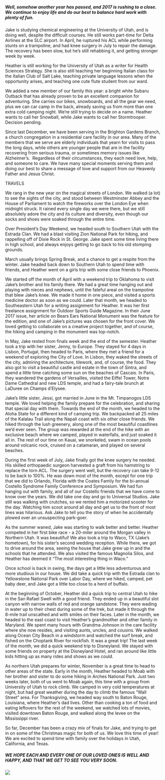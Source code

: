 
<div className={styles['Welcome']}>

<h5>
Well, somehow another year has passed, and 2017 is rushing to a close. We continue to enjoy life and do our best to balance hard work with plenty of fun.
</h5>

Jake is studying chemical engineering at the University of Utah, and is doing well, despite the difficult courses. He still works part-time for Delta Airlines at the SLC airport. In April, he ruptured his ACL while performing stunts on a trampoline, and had knee surgery in July to repair the damage. The recovery has been slow, but he’s still rehabbing it, and getting stronger week by week.

Heather is still working for the University of Utah as a writer for Health Sciences Strategy. She is also still teaching her beginning Italian class for the Italian Club of Salt Lake, teaching private language lessons when the opportunity arises, and teaching one cute flute student from our ward.

We added a new member of our family this year: a bright white Subaru Outback that has already proven to be an excellent companion for adventuring. She carries our bikes, snowboards, and all the gear we need, plus we can car camp in the back, already saving us from more than one extra cold camping night. We’re still trying to decide on a name. Heather wants to call her Snowball, while Jake wants to call her Stormtrooper. Decision pending.

Since last December, we have been serving in the Brighton Gardens Branch, a church congregation in a residential care facility in our area. Many of the members that we serve are elderly individuals that yearn for visits to pass the long days, while others are younger people that are in the facility recovering from serious trauma, or sometimes memory issues like Alzheimer’s.  Regardless of their circumstances, they each need love, help, and someone to care. We have many special moments serving them and doing our best to share a message of love and support from our Heavenly Father and Jesus Christ.

TRAVELS

We rang in the new year on the magical streets of London. We walked (a lot) to see the sights of the city, and stood between Westminster Abbey and the House of Parliament to watch the fireworks over the London Eye when midnight struck. It rained every single day we were there, but we still absolutely adore the city and its culture and diversity, even though our socks and shoes were soaked through the entire time.

Over President’s Day Weekend, we headed south to Southern Utah with the Estrada Clan. We had a blast visiting Zion National Park for hiking, and rappelling off of Dixie Rock in St. George. Jake spent some time living there in high school, and always enjoys getting to go back to his old stomping grounds.

March usually brings Spring Break, and a chance to get a respite from the winter. Jake headed back down to Southern Utah to spend time with friends, and Heather went on a girls trip with some close friends to Phoenix.

We started off the month of April with a weekend trip to Oklahoma to visit Jake’s brother and his family there. We had a great time hanging out and playing with nieces and nephews, until the fateful areal on the trampoline that blew Jake’s knee. We made it home in one piece, and visited a sports medicine doctor as soon as we could. Later that month, we headed to Southeastern Utah for a writing assignment for Heather. It was her first freelance assignment for Outdoor Sports Guide Magazine. In their June 2017 issue, her article on Bears Ears National Monument was the feature for the edition, and one of Jake’s pictures was chosen for the front cover. We loved getting to collaborate on a creative project together, and of course, the hiking and camping in the monument was top-notch.

In May, Jake rested from finals week and the end of the semester. Heather took a trip with her sister, Jenny, to Europe. They stayed for 4 days in Lisbon, Portugal, then headed to Paris, where they met a friend for a weekend of exploring the City of Love. In Lisbon, they waked the streets of the city, admiring the architecture, tilework, and, of course, the food. They also got to visit a beautiful castle and estate in the town of Sintra, and spend a little time catching some sun on the beaches of Cascais. In Paris, they wandered the gardens of Versailles, visited the Eiffel Tower, Notre Dame Cathedral and new LDS temple, and had a fairy-tale brunch at LaDuree on Champs d’Elysee.

Jake’s little sister, Jessi, got married in June in the Mt. Timpanogos LDS temple. We loved helping the family prepare for the celebration, and sharing that special day with them. Towards the end of the month, we headed to the Aloha State for a different kind of camping trip. We backpacked all 25 miles of the Kalalau Trail along the Napali coast with six other close friends. We hiked through the lush greenery, along one of the most beautiful coastlines we’d ever seen. The group was rewarded at the end of the hike with an exclusive beach where we camped, played in waterfalls, and just soaked it all in. The rest of our time on Kauai, we snorkeled, swam in ocean pools around volcanic rock, cruised on a catamaran, and played on several beaches.

During the first week of July, Jake finally got the knee surgery he needed. His skilled orthopaedic surgeon harvested a graft from his hamstring to replace the torn ACL. The surgery went well, but the recovery can take 9-12 to be back to 100%. He was down most of the month, except for one trip that we did to Orlando, Florida with the Coates Family for the bi-annual Costello Syndrome Family Conference and Symposium. We had fun hanging out with family, and all of our Costello friends that we have come to know over the years. We did take one day and go to Universal Studios. Jake still was walking with crutches, so we rented him a motorized scooter for the day. Watching him scoot around all day and get us to the front of most lines was hilarious. Ask Jake to tell you the story of when he accidentally plowed over an unsuspecting park-goer.

As the summer waned, Jake was starting to walk better and better. Heather competed in her first bike race - a 20-miler around the Morgan valley in Northern Utah. It was beautiful! We also took a trip to Waco, TX (Jake’s hometown), for his sister’s second wedding reception. While there, we got to drive around the area, seeing the house that Jake grew up in and the schools that he attended. We also visited the famous Magnolia Silos, and Heather has deemed it “The most interesting thing in Waco.”

Once school is back in swing, the days get a little less adventurous and more studious in our house. We did take a quick trip with the Estrada clan to Yellowstone National Park over Labor Day, where we hiked, camped, pet baby deer, and Jake got a little too close to a herd of buffalo.

At the beginning of October, Heather did a quick trip to central Utah to hike in the San Rafael Swell with a good friend. They ended up in a beautiful slot canyon with narrow walls of red and orange sandstone. They were wading in water up to their chest during some of the trek, but made it through the 8-mile trail unscathed and with smiles on their faces. Later in the month, we headed to the east coast to visit Heather’s grandmother and other family in Maryland. We spent many hours with Grandma Johnson in the care facility where she now resides, and visiting aunts, uncles, and cousins. We walked along Ocean City Beach in a windstorm and watched the surf break, and fished on the Choptank River for rockfish. It was a great trip! The last week of the month, we did a quick weekend trip to Disneyland. We stayed with some friends on property at the Disneyland Hotel, and ran around like little kids hitting up as many rides and shows as we could.

As northern Utah prepares for winter, November is a great time to head to other areas of the state. Early in the month, Heather headed to Moab with her brother and sister to do some hiking in Arches National Park. Just two weeks later, both of us went to Moab again, this time with a group from University of Utah to rock climb. We camped in very cold temperatures at night, but had great weather during the day to climb the famous “Wall Street” area. For Thanksgiving, we headed way south to Baton Rouge, Louisiana, where Heather’s dad lives. Other than cooking a ton of food and eating leftovers for the rest of the weekend, we watched lots of movies, visited downtown Baton Rouge, and walked along the levee on the Mississippi river.

So far, December has been a crazy mix of finals for Jake, and trying to get in on some of the Christmas magic for both of us. We love this time of year! We are excited to spend time with family over the holidays in Utah, California, and Texas.

<h5>WE HOPE EACH AND EVERY ONE OF OUR LOVED ONES IS WELL AND HAPPY, AND THAT WE GET TO SEE YOU VERY SOON.</h5>

<img src={picture} />
</div>